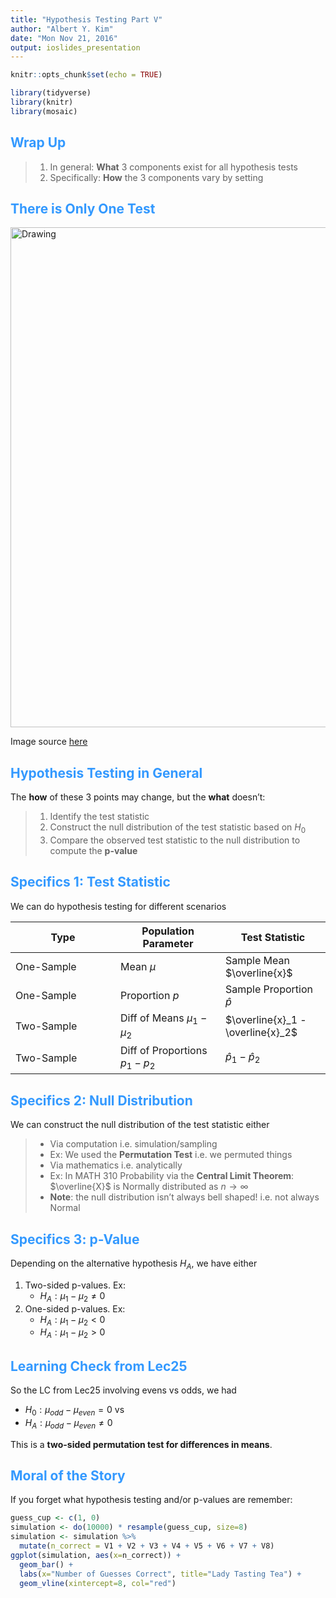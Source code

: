 ```yaml
---
title: "Hypothesis Testing Part V"
author: "Albert Y. Kim"
date: "Mon Nov 21, 2016"
output: ioslides_presentation
---
```


<style>
h2 { 
 color: #3399ff;		
}
h3 { 
 color: #3399ff;		
}
slides > slide.backdrop {
  background: white;
}
</style>

```r
knitr::opts_chunk$set(echo = TRUE)
```

```r
library(tidyverse)
library(knitr)
library(mosaic)
```



## Wrap Up

> 1. In general: **What** 3 components exist for all hypothesis tests
> 1. Specifically: **How** the 3 components vary by setting



## There is Only One Test

<img src="../figure/there_is_only_one_test.png" alt="Drawing" style="width: 800px;"/>

Image source [here](http://allendowney.blogspot.com/2016/06/there-is-still-only-one-test.html)



## Hypothesis Testing in General

The **how** of these 3 points may change, but the **what** doesn't:

> 1. Identify the test statistic
> 1. Construct the null distribution of the test statistic based on $H_0$
> 1. Compare the observed test statistic to the null distribution to compute the **p-value**



## Specifics 1: Test Statistic

We can do hypothesis testing for different scenarios

Type  | Population Parameter | Test Statistic
------------- | ------------- | -------------
One-Sample  | Mean $\mu$ | Sample Mean $\overline{x}$
One-Sample  | Proportion $p$ | Sample Proportion $\widehat{p}$
Two-Sample  | Diff of Means $\mu_1 - \mu_2$ | $\overline{x}_1 - \overline{x}_2$
Two-Sample  | Diff of Proportions $p_1 - p_2$ | $\widehat{p}_1 - \widehat{p}_2$



## Specifics 2: Null Distribution

We can construct the null distribution of the test statistic either

> * Via computation i.e. simulation/sampling
> * Ex: We used the **Permutation Test** i.e. we permuted things
> * Via mathematics i.e. analytically
> * Ex: In MATH 310 Probability via the **Central Limit Theorem**: $\overline{X}$ is Normally distributed as $n \rightarrow \infty$
> * **Note**: the null distribution isn't always bell shaped! i.e. not always Normal



## Specifics 3: p-Value

Depending on the alternative hypothesis $H_A$, we have either

1. Two-sided p-values. Ex:
    + $H_A: \mu_{1} - \mu_{2} \neq 0$
1. One-sided p-values. Ex:
    + $H_A: \mu_{1} - \mu_{2} < 0$
    + $H_A: \mu_{1} - \mu_{2} > 0$



## Learning Check from Lec25

So the LC from Lec25 involving evens vs odds, we had

* $H_0: \mu_{odd} - \mu_{even} = 0$ vs
* $H_A: \mu_{odd} - \mu_{even} \neq 0$
    
This is a **two-sided permutation test for differences in means**.



## Moral of the Story

If you forget what hypothesis testing and/or p-values are remember:

```r
guess_cup <- c(1, 0)
simulation <- do(10000) * resample(guess_cup, size=8)
simulation <- simulation %>% 
  mutate(n_correct = V1 + V2 + V3 + V4 + V5 + V6 + V7 + V8) 
ggplot(simulation, aes(x=n_correct)) + 
  geom_bar() +
  labs(x="Number of Guesses Correct", title="Lady Tasting Tea") +
  geom_vline(xintercept=8, col="red") 
```


